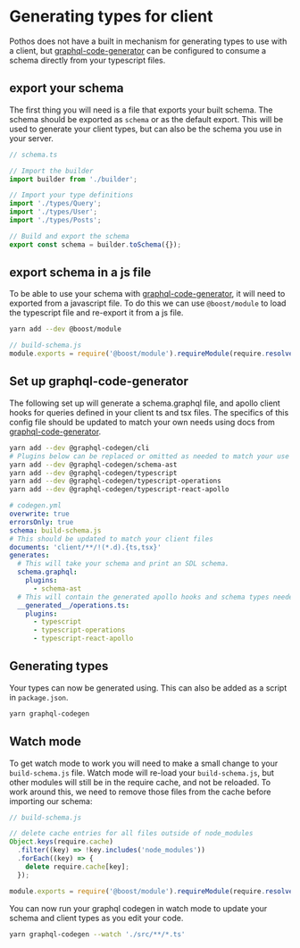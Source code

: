 

# Generating types for client

Pothos does not have a built in mechanism for generating types to use with a client, but
[graphql-code-generator](https://www.graphql-code-generator.com/) can be configured to consume a
schema directly from your typescript files.

## export your schema

The first thing you will need is a file that exports your built schema. The schema should be
exported as `schema` or as the default export. This will be used to generate your client types, but
can also be the schema you use in your server.

```typescript
// schema.ts

// Import the builder
import builder from './builder';

// Import your type definitions
import './types/Query';
import './types/User';
import './types/Posts';

// Build and export the schema
export const schema = builder.toSchema({});
```

## export schema in a js file

To be able to use your schema with
[graphql-code-generator](https://www.graphql-code-generator.com/), it will need to exported from a
javascript file. To do this we can use `@boost/module` to load the typescript file and re-export it
from a js file.

```bash
yarn add --dev @boost/module
```

```js
// build-schema.js
module.exports = require('@boost/module').requireModule(require.resolve('./schema.ts'));
```

## Set up graphql-code-generator

The following set up will generate a schema.graphql file, and apollo client hooks for queries
defined in your client ts and tsx files. The specifics of this config file should be updated to
match your own needs using docs from
[graphql-code-generator](https://www.graphql-code-generator.com/).

```bash
yarn add --dev @graphql-codegen/cli
# Plugins below can be replaced or omitted as needed to match your use case
yarn add --dev @graphql-codegen/schema-ast
yarn add --dev @graphql-codegen/typescript
yarn add --dev @graphql-codegen/typescript-operations
yarn add --dev @graphql-codegen/typescript-react-apollo
```

```yml
# codegen.yml
overwrite: true
errorsOnly: true
schema: build-schema.js
# This should be updated to match your client files
documents: 'client/**/!(*.d).{ts,tsx}'
generates:
  # This will take your schema and print an SDL schema.
  schema.graphql:
    plugins:
      - schema-ast
  # This will contain the generated apollo hooks and schema types needed to make type-safe queries with the apollo client
  __generated__/operations.ts:
    plugins:
      - typescript
      - typescript-operations
      - typescript-react-apollo
```

## Generating types

Your types can now be generated using. This can also be added as a script in `package.json`.

```bash
yarn graphql-codegen
```

## Watch mode

To get watch mode to work you will need to make a small change to your `build-schema.js` file. Watch
mode will re-load your `build-schema.js`, but other modules will still be in the require cache, and
not be reloaded. To work around this, we need to remove those files from the cache before importing
our schema:

```js
// build-schema.js

// delete cache entries for all files outside of node_modules
Object.keys(require.cache)
  .filter((key) => !key.includes('node_modules'))
  .forEach((key) => {
    delete require.cache[key];
  });

module.exports = require('@boost/module').requireModule(require.resolve('./schema.ts'));
```

You can now run your graphql codegen in watch mode to update your schema and client types as you
edit your code.

```bash
yarn graphql-codegen --watch './src/**/*.ts'
```
